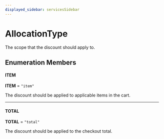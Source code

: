 ```yaml
---
displayed_sidebar: servicesSidebar
---
```



# AllocationType

The scope that the discount should apply to.

## Enumeration Members

#### ITEM

 **ITEM** = `"item"`

The discount should be applied to applicable items in the cart.

___

#### TOTAL

 **TOTAL** = `"total"`

The discount should be applied to the checkout total.
